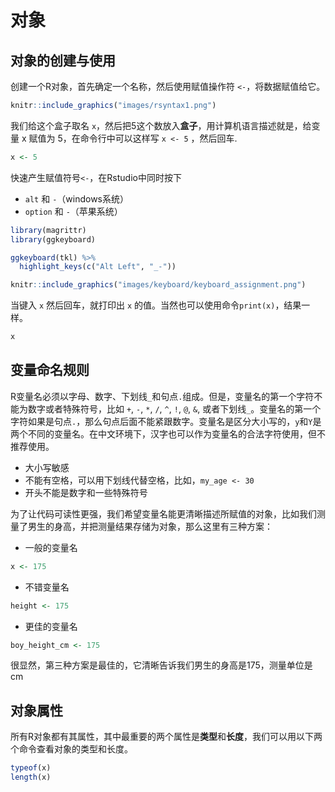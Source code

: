 # 对象 {#baseR-objects}

## 对象的创建与使用

创建一个R对象，首先确定一个名称，然后使用赋值操作符 `<-`，将数据赋值给它。

```r
knitr::include_graphics("images/rsyntax1.png")
```

我们给这个盒子取名 `x`，然后把5这个数放入**盒子**，用计算机语言描述就是，给变量 x 赋值为 5，在命令行中可以这样写 `x <- 5` ，然后回车.

```r
x <- 5
```

::: {.rmdnote}

快速产生赋值符号`<-`，在Rstudio中同时按下

- `alt` 和 `-`（windows系统）
- `option` 和 `-`（苹果系统）



```r
library(magrittr)
library(ggkeyboard)

ggkeyboard(tkl) %>%
  highlight_keys(c("Alt Left", "_-"))
```

```r
knitr::include_graphics("images/keyboard/keyboard_assignment.png")
```

:::

当键入 `x` 然后回车，就打印出 `x` 的值。当然也可以使用命令`print(x)`，结果一样。
```r
x
```

## 变量命名规则

R变量名必须以字母、数字、下划线`_`和句点`.`组成。但是，变量名的第一个字符不能为数字或者特殊符号，比如 `+`, `-`, `*`, `/`, `^`, `!`, `@`,  `&`, 或者下划线`_`。变量名的第一个字符如果是句点`.`，那么句点后面不能紧跟数字。变量名是区分大小写的，`y`和`Y`是两个不同的变量名。在中文环境下，汉字也可以作为变量名的合法字符使用，但不推荐使用。

- 大小写敏感
- 不能有空格，可以用下划线代替空格，比如，`my_age <- 30`
- 开头不能是数字和一些特殊符号

为了让代码可读性更强，我们希望变量名能更清晰描述所赋值的对象，比如我们测量了男生的身高，并把测量结果存储为对象，那么这里有三种方案：

- 一般的变量名
```r
x <- 175
```

- 不错变量名
```r
height <- 175
```

- 更佳的变量名
```r
boy_height_cm <- 175
```

很显然，第三种方案是最佳的，它清晰告诉我们男生的身高是175，测量单位是cm

## 对象属性

所有R对象都有其属性，其中最重要的两个属性是**类型**和**长度**，我们可以用以下两个命令查看对象的类型和长度。


```r
typeof(x) 
length(x)
```
